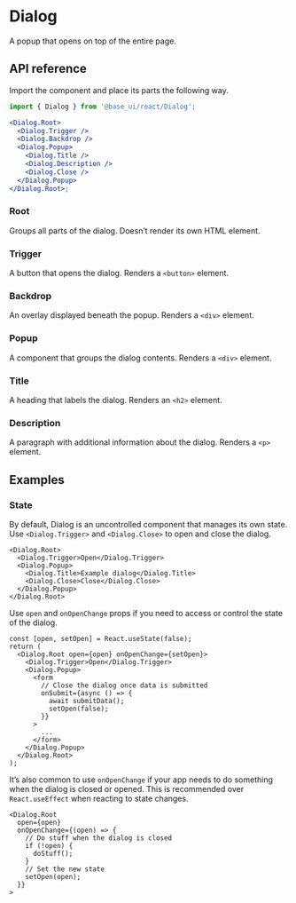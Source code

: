 # Dialog

<Subtitle>A popup that opens on top of the entire page.</Subtitle>

<Demo path="./UnstyledDialogIntroduction" />

## API reference

Import the component and place its parts the following way.

```jsx title="Anatomy"
import { Dialog } from '@base_ui/react/Dialog';

<Dialog.Root>
  <Dialog.Trigger />
  <Dialog.Backdrop />
  <Dialog.Popup>
    <Dialog.Title />
    <Dialog.Description />
    <Dialog.Close />
  </Dialog.Popup>
</Dialog.Root>;
```

### Root

Groups all parts of the dialog. Doesn’t render its own HTML element.

<ApiTable component="Dialog.Root" />

### Trigger

A button that opens the dialog. Renders a `<button>` element.

<ApiTable component="Dialog.Trigger" />

### Backdrop

An overlay displayed beneath the popup. Renders a `<div>` element.

<ApiTable component="Dialog.Backdrop" />

### Popup

A component that groups the dialog contents. Renders a `<div>` element.

<ApiTable component="Dialog.Popup" />

### Title

A heading that labels the dialog. Renders an `<h2>` element.

<ApiTable component="Dialog.Title" />

### Description

A paragraph with additional information about the dialog. Renders a `<p>` element.

<ApiTable component="Dialog.Description" />

## Examples

### State

By default, Dialog is an uncontrolled component that manages its own state. Use `<Dialog.Trigger>` and `<Dialog.Close>` to open and close the dialog.

```tsx title="Uncontrolled dialog"
<Dialog.Root>
  <Dialog.Trigger>Open</Dialog.Trigger>
  <Dialog.Popup>
    <Dialog.Title>Example dialog</Dialog.Title>
    <Dialog.Close>Close</Dialog.Close>
  </Dialog.Popup>
</Dialog.Root>
```

Use `open` and `onOpenChange` props if you need to access or control the state of the dialog.

```tsx title="Controlled dialog"
const [open, setOpen] = React.useState(false);
return (
  <Dialog.Root open={open} onOpenChange={setOpen}>
    <Dialog.Trigger>Open</Dialog.Trigger>
    <Dialog.Popup>
      <form
        // Close the dialog once data is submitted
        onSubmit={async () => {
          await submitData();
          setOpen(false);
        }}
      >
        ...
      </form>
    </Dialog.Popup>
  </Dialog.Root>
);
```

It’s also common to use `onOpenChange` if your app needs to do something when the dialog is closed or opened. This is recommended over `React.useEffect` when reacting to state changes.

```tsx title="Running code when dialog state changes"
<Dialog.Root
  open={open}
  onOpenChange={(open) => {
    // Do stuff when the dialog is closed
    if (!open) {
      doStuff();
    }
    // Set the new state
    setOpen(open);
  }}
>
```
